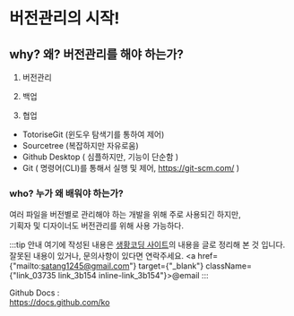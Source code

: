 # 버전관리의 시작!

## why? 왜? 버전관리를 해야 하는가?

1. 버전관리
 
2. 백업
 
3. 협업
 - TotoriseGit (윈도우 탐색기를 통하여 제어)
 - Sourcetree (복잡하지만 자유로움)
 - Github Desktop ( 심플하지만, 기능이 단순함 )
 - Git ( 명령어(CLI)를 통해서 실행 및 제어, https://git-scm.com/ )


### who? 누가 왜 배워야 하는가?
여러 파일을 버전별로 관리해야 하는 개발을 위해 주로 사용되긴 하지만,  
기획자 및 디자이너도 버전관리를 위해 사용 가능하다.  


:::tip 안내
여기에 작성된 내용은 [생황코딩 사이트](https://opentutorials.org/course/3838)의 내용을 글로 정리해 본 것 입니다.  
잘못된 내용이 있거나, 문의사항이 있다면 연락주세요. <a href={"mailto:satang1245@gmail.com"} target={"_blank"} className={"link_03735 link_3b154 inline-link_3b154"}>@email</a>
:::

Github Docs :   
https://docs.github.com/ko
